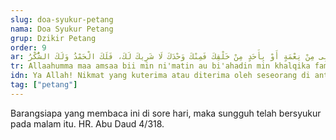 ```yaml
---
slug: doa-syukur-petang
nama: Doa Syukur Petang
grup: Dzikir Petang
order: 9
ar: اللَّهُمَّ مَا أَمْسَى بِی مِنْ نِعْمَةٍ أَوْ بِأَحَدٍ مِنْ خَلْقِكَ فَمِنْكَ وَحْدَكَ لَا شَرِيكَ لَكَ، فَلَكَ الْحَمْدُ وَلَكَ الشُّكْرُ.
tr: Allaahumma maa amsaa bii min ni'matin au bi'ahadin min khalqika faminka wahdaka laa syariika lak, falakal-hamdu wa lakasy-syukr.
idn: Ya Allah! Nikmat yang kuterima atau diterima oleh seseorang di antara makhluk-Mu di sore ini adalah dari-Mu. Maha Esa Engkau, tiada sekutu bagi-Mu. Bagi-Mu segala puji dan kepada-Mu panjatan syukur (dari seluruh makhluk-Mu).
tag: ["petang"]
---
```


Barangsiapa yang membaca ini di sore hari, maka sungguh telah bersyukur pada malam itu. HR. Abu Daud 4/318.
